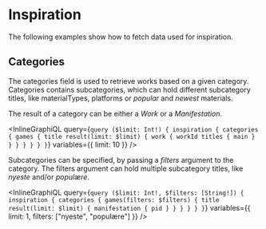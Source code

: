 # Inspiration

The following examples show how to fetch data used for inspiration.

## Categories

The categories field is used to retrieve works based on a given category.
Categories contains subcategories, which can hold different subcategory titles,
like materialTypes, platforms or _popular_ and _newest_ materials.

The result of a category can be either a _Work_ or a _Manifestation_.

<InlineGraphiQL
  query={`query ($limit: Int!) {
  inspiration {
    categories {
      games {
        title
        result(limit: $limit) {
          work {
            workId
            titles {
              main
            }
          }
        }
      }
    }
  }
}`}
  variables={{ limit: 10 }}
/>

Subcategories can be specified, by passing a _filters_ argument to the category. The filters argument can hold multiple subcategory titles,
like _nyeste_ and/or _populære_.

<InlineGraphiQL
  query={`query ($limit: Int!, $filters: [String!]) {
  inspiration {
    categories {
      games(filters: $filters) {
        title
        result(limit: $limit) {
          manifestation {
            pid
          }
        }
      }
    }
  }
}`}
  variables={{ limit: 1, filters: ["nyeste", "populære"] }}
/>

